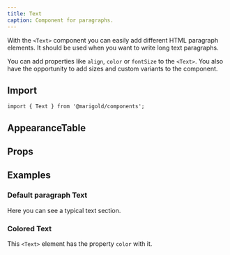 ```yaml
---
title: Text
caption: Component for paragraphs.
---
```


With the `<Text>` component you can easily add different HTML paragraph elements. It should be used when you want to write long text paragraphs.

You can add properties like `align`, `color` or `fontSize` to the `<Text>`. You also have the opportunity to add sizes and custom variants to the component.

## Import

```tsx
import { Text } from '@marigold/components';
```

## AppearanceTable

<AppearanceTable component={title} />

## Props

<PropsTable componentFile="Text.tsx" />

## Examples

### Default paragraph Text

Here you can see a typical text section.

<ComponentDemo file="./text-default.demo.tsx" />

### Colored Text

This `<Text>` element has the property `color` with it.

<ComponentDemo file="./text-color.demo.tsx" />
